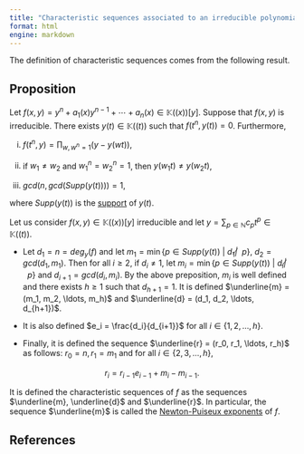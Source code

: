 ```yaml
---
title: "Characteristic sequences associated to an irreducible polynomial"
format: html
engine: markdown
---
```


The definition of characteristic sequences comes from the following result.

::: {.callout-note appearance="minimal"}
## Proposition

Let $f(x,y) = y^n + a_1(x)y^{n-1} + \cdots + a_n(x) \in \mathbb{K}((x))[y]$. Suppose that $f(x,y)$ is irreducible. There exists $y(t) \in \mathbb{K}((t))$ such that $f(t^n, y(t)) = 0$. Furthermore,

(i) $f(t^n, y) = \prod_{w, w^n = 1} (y - y(wt))$,

(ii) if $w_1 \ne w_2$ and $w_1^n = w_2^n = 1$, then $y(w_1t) \ne y(w_2t)$,

(iii) $gcd(n, gcd(Supp(y(t)))) = 1$,

where $Supp(y(t))$ is the [support](Support.qmd) of $y(t)$.
:::

Let us consider $f(x,y) \in \mathbb{K}((x))[y]$ irreducible and let $y = \sum_{p \in \mathbb{N}} c_p t^p \in \mathbb{K}((t))$.

-   Let $d_1 = n = deg_y(f)$ and let $m_1 = \min \{p \in Supp(y(t)) ~ | ~ d_1 \not | \ \ p\}$, $d_2 = gcd(d_1, m_1)$. Then for all $i \ge 2$, if $d_i \ne 1$, let $m_i = \min \{p \in Supp(y(t)) ~ | ~ d_i \not | \ \ p \}$ and $d_{i+1} = gcd(d_i, m_i)$. By the above preposition, $m_i$ is well defined and there exists $h \ge 1$ such that $d_{h+1} = 1$. It is defined $\underline{m} = (m_1, m_2, \ldots, m_h)$ and $\underline{d} = (d_1, d_2, \ldots, d_{h+1})$.

-   It is also defined $e_i = \frac{d_i}{d_{i+1}}$ for all $i \in \{1,2, \ldots, h\}$.

-   Finally, it is defined the sequence $\underline{r} = (r_0, r_1, \ldots, r_h)$ as follows: $r_0 = n, r_1 = m_1$ and for all $i \in \{2, 3, \ldots, h\}$,

$$
r_i = r_{i-1}e_{i-1} + m_i - m_{i-1}.
$$

It is defined the characteristic sequences of $f$ as the sequences $\underline{m}, \underline{d}$ and $\underline{r}$. In particular, the sequence $\underline{m}$ is called the [Newton-Puiseux exponents](Newton-Puiseux-exponents.qmd) of $f$.

## References
